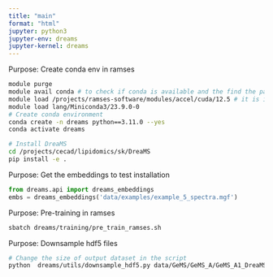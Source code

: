 ```yaml
---
title: "main"
format: "html"
jupyter: python3
jupyter-env: dreams
jupyter-kernel: dreams
---
```


Purpose: Create conda env in ramses
```bash
module purge
module avail conda # to check if conda is available and the find the path, truncated names works
module load /projects/ramses-software/modules/accel/cuda/12.5 # it is important to load this before installing dreams
module load lang/Miniconda3/23.9.0-0
# Create conda environment
conda create -n dreams python==3.11.0 --yes
conda activate dreams

# Install DreaMS
cd /projects/cecad/lipidomics/sk/DreaMS
pip install -e .  
```

Purpose: Get the embeddings to test installation
```python
from dreams.api import dreams_embeddings
embs = dreams_embeddings('data/examples/example_5_spectra.mgf')
```
Purpose: Pre-training in ramses
```bash
sbatch dreams/training/pre_train_ramses.sh
```
Purpose: Downsample hdf5 files

```bash
# Change the size of output dataset in the script
python  dreams/utils/downsample_hdf5.py data/GeMS/GeMS_A/GeMS_A1_DreaMS_rand50k.hdf5
```
